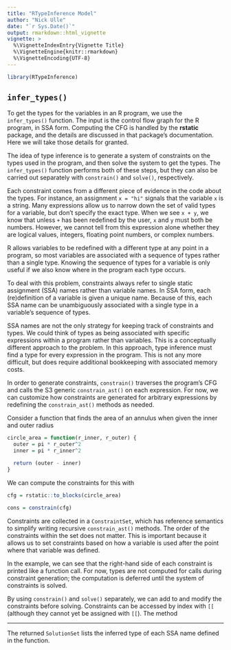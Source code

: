 ```yaml
---
title: "RTypeInference Model"
author: "Nick Ulle"
date: "`r Sys.Date()`"
output: rmarkdown::html_vignette
vignette: >
  %\VignetteIndexEntry{Vignette Title}
  %\VignetteEngine{knitr::rmarkdown}
  %\VignetteEncoding{UTF-8}
---
```


```r
library(RTypeInference)
```

## `infer_types()`

To get the types for the variables in an R program, we use the `infer_types()`
function. The input is the control flow graph for the R program, in SSA form.
Computing the CFG is handled by the __rstatic__ package, and the details are
discussed in that package's documentation. Here we will take those details for
granted.

The idea of type inference is to generate a system of constraints on the types
used in the program, and then solve the system to get the types. The
`infer_types()` function performs both of these steps, but they can also be
carried out separately with `constrain()` and `solve()`, respectively.

Each constraint comes from a different piece of evidence in the code about the
types. For instance, an assignment `x = "hi"` signals that the variable `x` is
a string. Many expressions allow us to narrow down the set of valid types for a
variable, but don't specify the exact type. When we see `x + y`, we know that
unless `+` has been redefined by the user, `x` and `y` must both be numbers.
However, we cannot tell from this expression alone whether they are logical
values, integers, floating point numbers, or complex numbers.

R allows variables to be redefined with a different type at any point in a
program, so most variables are associated with a sequence of types rather than
a single type. Knowing the sequence of types for a variable is only useful if
we also know where in the program each type occurs.

To deal with this problem, constraints always refer to single static assignment
(SSA) names rather than variable names. In SSA form, each (re)definition of a
variable is given a unique name. Because of this, each SSA name can be
unambiguously associated with a single type in a variable's sequence of types.

SSA names are not the only strategy for keeping track of constraints and types.
We could think of types as being associated with specific expressions within a
program rather than variables. This is a conceptually different approach to the
problem. In this approach, type inference must find a type for every expression
in the program. This is not any more difficult, but does require additional
bookkeeping with associated memory costs.

In order to generate constraints, `constrain()` traverses the program's CFG and
calls the S3 generic `constrain_ast()` on each expression. For now, we can
customize how constraints are generated for arbitrary expressions by redefining
the `constrain_ast()` methods as needed.

<!-- FIXME: Need a better example! -->
Consider a function that finds the area of an annulus when given the inner and
outer radius

```r
circle_area = function(r_inner, r_outer) {
  outer = pi * r_outer^2
  inner = pi * r_inner^2

  return (outer - inner)
}
```

We can compute the constraints for this with

```r
cfg = rstatic::to_blocks(circle_area)

cons = constrain(cfg)
```

Constraints are collected in a `ConstraintSet`, which has reference semantics
to simplify writing recursive `constrain_ast()` methods. The order of the
constraints within the set does not matter. This is important because it allows
us to set constraints based on how a variable is used after the point where
that variable was defined.

In the example, we can see that the right-hand side of each constraint is
printed like a function call. For now, types are not computed for calls during
constraint generation; the computation is deferred until the system of
constraints is solved.

By using `constrain()` and `solve()` separately, we can add to and modify the
constraints before solving. Constraints can be accessed by index with `[[`
(although they cannot yet be assigned with `[[`). The method 

---

The returned `SolutionSet` lists the inferred type of each SSA name defined in
the function.


<!-- FIXME: OTHER STUFF
The `add` function is _polymorphic_: the arguments are not constrained to any
particular type. In other words, `add(3, 4)`, where both arguments are
integers, will work just as well as `add(3.1, 5+1i)`, where the arguments are a
real and a complex number.
-->


